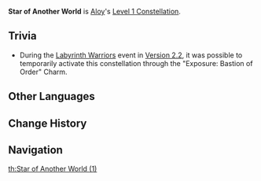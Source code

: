 {{Constellation Infobox
|title       = Star of Another World
|image       = Constellation Star of Another World.png
|description = The time has not yet come for this person's corner of the night sky to light up.
|level       = 1
|character   = Aloy
}}
'''Star of Another World''' is [[Aloy]]'s [[Level 1 Constellation]].
<!--
==Gameplay Notes==
-->
==Trivia==
*During the [[Labyrinth Warriors]] event in [[Version 2.2]], it was possible to temporarily activate this constellation through the "Exposure: Bastion of Order" Charm.

==Other Languages==
{{Other Languages
|en      = Star of Another World
|zhs     = 异界之星
|zhs_rm  = Yìjiè zhī Xīng
|zht     = 異界之星
|zht_rm  = Yìjiè zhī Xīng
|zh_tl   = Star of Another World
|ja      = 異界の星
|ja_rm   = Ikai no Hoshi
|ja_tl   = Star of Another World
|ko      = 이세계의 별
|ko_rm   = Isegye-ui Byeol
|ko_tl   = Star of Another World
|es      = Estrella de otro mundo
|es_tl   = Star of Another World
|fr      = Étoile d'un autre monde
|fr_tl   = Star of Another World
|ru      = Чужеземная звезда
|ru_tl   = Foreign Star
|th      = Star of Another World
|vi      = Ngôi Sao Dị Giới
|vi_tl   = Star of Another World
|de      = Stern einer anderen Welt
|de_tl   = Star of Another World
|id      = Star of Another World
|pt      = Estrela de Outro Mundo
|pt_tl   = Star of Another World
}}

==Change History==
{{Change History|2.1}}

==Navigation==
{{Talent Navbox|Aloy}}
[[th:Star of Another World (1)]]